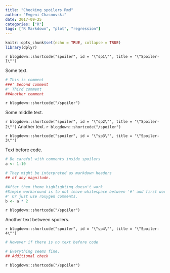 ```yaml
---
title: "Checking spoilers Rmd"
author: "Evgeni Chasnovski"
date: 2017-09-25
categories: ["R"]
tags: ["R Markdown", "plot", "regression"]
---
```


```r
knitr::opts_chunk$set(echo = TRUE, collapse = TRUE)
library(dplyr)
```


`r blogdown::shortcode("spoiler", id = '\"sp1\"', title = '\"Spoiler-1\"')`

Some text.
```r
# This is comment
###' Second comment
#' Third comment
##Another comment
```

`r blogdown::shortcode("/spoiler")`

Some middle text.

`r blogdown::shortcode("spoiler", id = '\"sp2\"', title = '\"Spoiler-2\"')`
Another text.
`r blogdown::shortcode("/spoiler")`

`r blogdown::shortcode("spoiler", id = '\"sp3\"', title = '\"Spoiler-3\"')`

Text before code.

```r
# Be careful with comments inside spoilers
a <- 1:10

# They might be interpreted as markdown headers
## of any magnitude.

#After them theme highlighting doesn't work
#Simple workaround is to not leave whitespace between '#' and first word
#' Or just use roxygen comments.
b <- a * 2
```

`r blogdown::shortcode("/spoiler")`

Another text between spoilers.

`r blogdown::shortcode("spoiler", id = '\"sp4\"', title = '\"Spoiler-4\"')`

```r
# However if there is no text before code

# Everything seems fine.
## Additional check
```

`r blogdown::shortcode("/spoiler")`